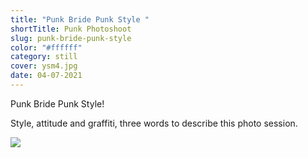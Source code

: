 ```yaml
---
title: "Punk Bride Punk Style "
shortTitle: Punk Photoshoot
slug: punk-bride-punk-style
color: "#ffffff"
category: still
cover: ysm4.jpg
date: 04-07-2021
---
```

Punk Bride Punk Style!

Style, attitude and graffiti, three words to describe this photo session.

![](stol.jpeg)